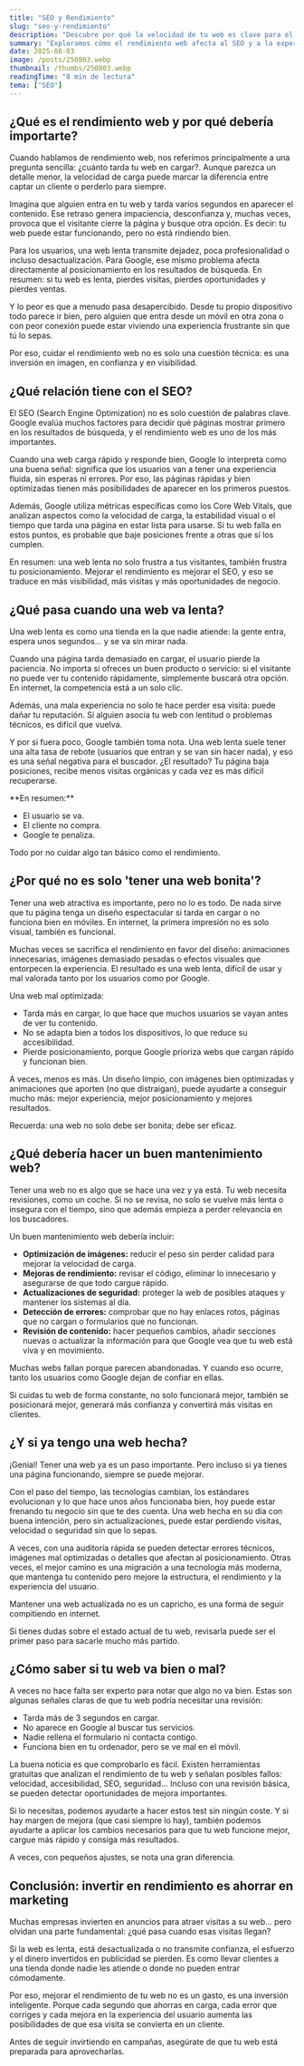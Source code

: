 ```yaml
---
title: "SEO y Rendimiento"
slug: "seo-y-rendimiento"
description: "Descubre por qué la velocidad de tu web es clave para el posicionamiento y las conversiones."
summary: "Exploramos cómo el rendimiento web afecta al SEO y a la experiencia del usuario, y qué puedes hacer para optimizar tu sitio."
date: 2025-08-03
image: /posts/250803.webp
thumbnail: /thumbs/250803.webp
readingTime: "8 min de lectura"
tema: ["SEO"]
---
```



## ¿Qué es el rendimiento web y por qué debería importarte?

Cuando hablamos de rendimiento web, nos referimos principalmente a una pregunta sencilla: ¿cuánto tarda tu web en cargar?. Aunque parezca un detalle menor, la velocidad de carga puede marcar la diferencia entre captar un cliente o perderlo para siempre.

Imagina que alguien entra en tu web y tarda varios segundos en aparecer el contenido. Ese retraso genera impaciencia, desconfianza y, muchas veces, provoca que el visitante cierre la página y busque otra opción. Es decir: tu web puede estar funcionando, pero no está rindiendo bien.

Para los usuarios, una web lenta transmite dejadez, poca profesionalidad o incluso desactualización. Para Google, ese mismo problema afecta directamente al posicionamiento en los resultados de búsqueda. En resumen: si tu web es lenta, pierdes visitas, pierdes oportunidades y pierdes ventas.

Y lo peor es que a menudo pasa desapercibido. Desde tu propio dispositivo todo parece ir bien, pero alguien que entra desde un móvil en otra zona o con peor conexión puede estar viviendo una experiencia frustrante sin que tú lo sepas.

Por eso, cuidar el rendimiento web no es solo una cuestión técnica: es una inversión en imagen, en confianza y en visibilidad.

## ¿Qué relación tiene con el SEO?

El SEO (Search Engine Optimization) no es solo cuestión de palabras clave. Google evalúa muchos factores para decidir qué páginas mostrar primero en los resultados de búsqueda, y el rendimiento web es uno de los más importantes.

Cuando una web carga rápido y responde bien, Google lo interpreta como una buena señal: significa que los usuarios van a tener una experiencia fluida, sin esperas ni errores. Por eso, las páginas rápidas y bien optimizadas tienen más posibilidades de aparecer en los primeros puestos.

Además, Google utiliza métricas específicas como los Core Web Vitals, que analizan aspectos como la velocidad de carga, la estabilidad visual o el tiempo que tarda una página en estar lista para usarse. Si tu web falla en estos puntos, es probable que baje posiciones frente a otras que sí los cumplen.

En resumen: una web lenta no solo frustra a tus visitantes, también frustra tu posicionamiento. Mejorar el rendimiento es mejorar el SEO, y eso se traduce en más visibilidad, más visitas y más oportunidades de negocio.

## ¿Qué pasa cuando una web va lenta?

Una web lenta es como una tienda en la que nadie atiende: la gente entra, espera unos segundos... y se va sin mirar nada.

Cuando una página tarda demasiado en cargar, el usuario pierde la paciencia. No importa si ofreces un buen producto o servicio: si el visitante no puede ver tu contenido rápidamente, simplemente buscará otra opción. En internet, la competencia está a un solo clic.

Además, una mala experiencia no solo te hace perder esa visita: puede dañar tu reputación. Si alguien asocia tu web con lentitud o problemas técnicos, es difícil que vuelva.

Y por si fuera poco, Google también toma nota. Una web lenta suele tener una alta tasa de rebote (usuarios que entran y se van sin hacer nada), y eso es una señal negativa para el buscador. ¿El resultado? Tu página baja posiciones, recibe menos visitas orgánicas y cada vez es más difícil recuperarse.

<BlogCallout type="warning">
**En resumen:**

- El usuario se va.
- El cliente no compra.
- Google te penaliza.

Todo por no cuidar algo tan básico como el rendimiento.
</BlogCallout>

## ¿Por qué no es solo 'tener una web bonita'?

Tener una web atractiva es importante, pero no lo es todo. De nada sirve que tu página tenga un diseño espectacular si tarda en cargar o no funciona bien en móviles. En internet, la primera impresión no es solo visual, también es funcional.

Muchas veces se sacrifica el rendimiento en favor del diseño: animaciones innecesarias, imágenes demasiado pesadas o efectos visuales que entorpecen la experiencia. El resultado es una web lenta, difícil de usar y mal valorada tanto por los usuarios como por Google.

Una web mal optimizada:

- Tarda más en cargar, lo que hace que muchos usuarios se vayan antes de ver tu contenido.
- No se adapta bien a todos los dispositivos, lo que reduce su accesibilidad.
- Pierde posicionamiento, porque Google prioriza webs que cargan rápido y funcionan bien.

A veces, menos es más. Un diseño limpio, con imágenes bien optimizadas y animaciones que aporten (no que distraigan), puede ayudarte a conseguir mucho más: mejor experiencia, mejor posicionamiento y mejores resultados.

Recuerda: una web no solo debe ser bonita; debe ser eficaz.

## ¿Qué debería hacer un buen mantenimiento web?

Tener una web no es algo que se hace una vez y ya está. Tu web necesita revisiones, como un coche. Si no se revisa, no solo se vuelve más lenta o insegura con el tiempo, sino que además empieza a perder relevancia en los buscadores.

Un buen mantenimiento web debería incluir:

- **Optimización de imágenes:** reducir el peso sin perder calidad para mejorar la velocidad de carga.
- **Mejoras de rendimiento:** revisar el código, eliminar lo innecesario y asegurarse de que todo cargue rápido.
- **Actualizaciones de seguridad:** proteger la web de posibles ataques y mantener los sistemas al día.
- **Detección de errores:** comprobar que no hay enlaces rotos, páginas que no cargan o formularios que no funcionan.
- **Revisión de contenido:** hacer pequeños cambios, añadir secciones nuevas o actualizar la información para que Google vea que tu web está viva y en movimiento.

Muchas webs fallan porque parecen abandonadas. Y cuando eso ocurre, tanto los usuarios como Google dejan de confiar en ellas.

Si cuidas tu web de forma constante, no solo funcionará mejor, también se posicionará mejor, generará más confianza y convertirá más visitas en clientes.

## ¿Y si ya tengo una web hecha?

¡Genial! Tener una web ya es un paso importante. Pero incluso si ya tienes una página funcionando, siempre se puede mejorar.

Con el paso del tiempo, las tecnologías cambian, los estándares evolucionan y lo que hace unos años funcionaba bien, hoy puede estar frenando tu negocio sin que te des cuenta. Una web hecha en su día con buena intención, pero sin actualizaciones, puede estar perdiendo visitas, velocidad o seguridad sin que lo sepas.

A veces, con una auditoría rápida se pueden detectar errores técnicos, imágenes mal optimizadas o detalles que afectan al posicionamiento. Otras veces, el mejor camino es una migración a una tecnología más moderna, que mantenga tu contenido pero mejore la estructura, el rendimiento y la experiencia del usuario.

Mantener una web actualizada no es un capricho, es una forma de seguir compitiendo en internet.

Si tienes dudas sobre el estado actual de tu web, revisarla puede ser el primer paso para sacarle mucho más partido.

## ¿Cómo saber si tu web va bien o mal?

A veces no hace falta ser experto para notar que algo no va bien. Estas son algunas señales claras de que tu web podría necesitar una revisión:

- Tarda más de 3 segundos en cargar.
- No aparece en Google al buscar tus servicios.
- Nadie rellena el formulario ni contacta contigo.
- Funciona bien en tu ordenador, pero se ve mal en el móvil.

La buena noticia es que comprobarlo es fácil. Existen herramientas gratuitas que analizan el rendimiento de tu web y señalan posibles fallos: velocidad, accesibilidad, SEO, seguridad… Incluso con una revisión básica, se pueden detectar oportunidades de mejora importantes.

Si lo necesitas, podemos ayudarte a hacer estos test sin ningún coste. Y si hay margen de mejora (que casi siempre lo hay), también podemos ayudarte a aplicar los cambios necesarios para que tu web funcione mejor, cargue más rápido y consiga más resultados.

A veces, con pequeños ajustes, se nota una gran diferencia.

## Conclusión: invertir en rendimiento es ahorrar en marketing

Muchas empresas invierten en anuncios para atraer visitas a su web… pero olvidan una parte fundamental: ¿qué pasa cuando esas visitas llegan?

Si la web es lenta, está desactualizada o no transmite confianza, el esfuerzo y el dinero invertidos en publicidad se pierden. Es como llevar clientes a una tienda donde nadie les atiende o donde no pueden entrar cómodamente.

Por eso, mejorar el rendimiento de tu web no es un gasto, es una inversión inteligente. Porque cada segundo que ahorras en carga, cada error que corriges y cada mejora en la experiencia del usuario aumenta las posibilidades de que esa visita se convierta en un cliente.

Antes de seguir invirtiendo en campañas, asegúrate de que tu web está preparada para aprovecharlas.

